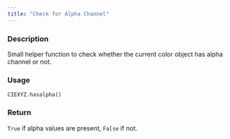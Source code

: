 ```yaml
---
title: "Check for Alpha Channel"
---
```


### Description

Small helper function to check whether the current color object
has alpha channel or not.

### Usage

<pre><code class='language-python'>CIEXYZ.hasalpha()</code></pre>

### Return

`True` if alpha values are present, `False` if not.
